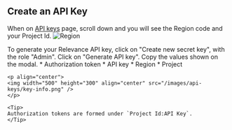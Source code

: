 ## Create an API Key 

When on [API keys](/get-started/key-concepts/api-keys) page, scroll down and you will see the Region code and your Project Id.
![Region](/images/api-keys/region-project-id.png)

To generate your Relevance API key, click on "Create new secret key", with the role "Admin". 
Click on "Generate API key".
Copy the values shown on the modal.
    * Authorization token
    * API key
    * Region
    * Project

    <p align="center">
    <img width="500" height="300" align="center" src="/images/api-keys/key-info.png" />
    </p>

    <Tip>
    Authorization tokens are formed under `Project Id:API Key`.
    </Tip>